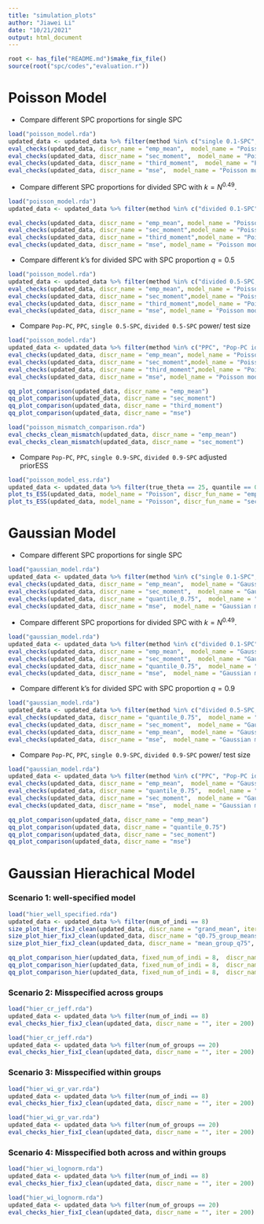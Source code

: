 ```yaml
---
title: "simulation_plots"
author: "Jiawei Li"
date: "10/21/2021"
output: html_document
---
```


```r
root <- has_file("README.md")$make_fix_file()
source(root("spc/codes","evaluation.r")) 
```

# Poisson Model


- Compare different SPC proportions for single SPC

```r
load("poisson_model.rda")
updated_data <- updated_data %>% filter(method %in% c("single 0.1-SPC", "single 0.3-SPC", "single 0.5-SPC", "single 0.7-SPC", "single 0.9-SPC"))
eval_checks(updated_data, discr_name = "emp_mean",  model_name = "Poisson model")
eval_checks(updated_data, discr_name = "sec_moment",  model_name = "Poisson model")
eval_checks(updated_data, discr_name = "third_moment",  model_name = "Poisson model")
eval_checks(updated_data, discr_name = "mse",  model_name = "Poisson model")
```


- Compare different SPC proportions for divided SPC with $k = N^{0.49}$.
```r
load("poisson_model.rda")
updated_data <- updated_data %>% filter(method %in% c("divided 0.1-SPC", "divided 0.3-SPC", "divided 0.5-SPC", "divided 0.7-SPC", "divided 0.9-SPC"))

eval_checks(updated_data, discr_name = "emp_mean", model_name = "Poisson model")
eval_checks(updated_data, discr_name = "sec_moment",model_name = "Poisson model")
eval_checks(updated_data, discr_name = "third_moment",model_name = "Poisson model")
eval_checks(updated_data, discr_name = "mse", model_name = "Poisson model")

```


- Compare different k's for divided SPC with SPC proportion $q = 0.5$

```r
load("poisson_model.rda")
updated_data <- updated_data %>% filter(method %in% c("divided 0.5-SPC, k = N^(.4)", "divided 0.5-SPC, k = N^(.49)", "divided 0.5-SPC, k = N^(.6)", "divided 0.5-SPC, k = N^(.8)"))
eval_checks(updated_data, discr_name = "emp_mean", model_name = "Poisson model")
eval_checks(updated_data, discr_name = "sec_moment",model_name = "Poisson model")
eval_checks(updated_data, discr_name = "third_moment",model_name = "Poisson model")
eval_checks(updated_data, discr_name = "mse", model_name = "Poisson model")
```


- Compare `Pop-PC`, `PPC`, `single 0.5-SPC`, `divided 0.5-SPC` power/ test size
```r
load("poisson_model.rda")
updated_data <- updated_data %>% filter(method %in% c("PPC", "Pop-PC ideal", "single 0.5-SPC", "divided 0.5-SPC"))
eval_checks(updated_data, discr_name = "emp_mean", model_name = "Poisson model")
eval_checks(updated_data, discr_name = "sec_moment",model_name = "Poisson model")
eval_checks(updated_data, discr_name = "third_moment",model_name = "Poisson model")
eval_checks(updated_data, discr_name = "mse", model_name = "Poisson model")

qq_plot_comparison(updated_data, discr_name = "emp_mean")
qq_plot_comparison(updated_data, discr_name = "sec_moment")
qq_plot_comparison(updated_data, discr_name = "third_moment")
qq_plot_comparison(updated_data, discr_name = "mse")
```


```r
load("poisson_mismatch_comparison.rda")
eval_checks_clean_mismatch(updated_data, discr_name = "emp_mean")
eval_checks_clean_mismatch(updated_data, discr_name = "sec_moment")

```

- Compare `Pop-PC`, `PPC`, `single 0.9-SPC`, `divided 0.9-SPC` adjusted priorESS 
```r
load("poisson_model_ess.rda")
updated_data <- updated_data %>% filter(true_theta == 25, quantile == 0.95)
plot_ts_ESS(updated_data, model_name = "Poisson", discr_fun_name = "emp_mean") 
plot_ts_ESS(updated_data, model_name = "Poisson", discr_fun_name = "sec_moment") 
```




# Gaussian Model

- Compare different SPC proportions for single SPC
```r
load("gaussian_model.rda")
updated_data <- updated_data %>% filter(method %in% c("single 0.1-SPC", "single 0.3-SPC", "single 0.5-SPC", "single 0.7-SPC", "single 0.9-SPC"))
eval_checks(updated_data, discr_name = "emp_mean",  model_name = "Gaussian model")
eval_checks(updated_data, discr_name = "sec_moment",  model_name = "Gaussian model")
eval_checks(updated_data, discr_name = "quantile_0.75",  model_name = "Gaussian model")
eval_checks(updated_data, discr_name = "mse",  model_name = "Gaussian model")
```

- Compare different SPC proportions for divided SPC with $k = N^{0.49}$.
```r
load("gaussian_model.rda")
updated_data <- updated_data %>% filter(method %in% c("divided 0.1-SPC", "divided 0.3-SPC", "divided 0.5-SPC", "divided 0.7-SPC", "divided 0.9-SPC"))
eval_checks(updated_data, discr_name = "emp_mean",  model_name = "Gaussian model")
eval_checks(updated_data, discr_name = "sec_moment",  model_name = "Gaussian model")
eval_checks(updated_data, discr_name = "quantile_0.75",  model_name = "Gaussian model")
eval_checks(updated_data, discr_name = "mse",  model_name = "Gaussian model")

```


- Compare different k's for divided SPC with SPC proportion $q = 0.9$

```r
load("gaussian_model.rda")
updated_data <- updated_data %>% filter(method %in% c("divided 0.5-SPC, k = N^(.4)", "divided 0.5-SPC, k = N^(.49)", "divided 0.5-SPC, k = N^(.6)", "divided 0.5-SPC, k = N^(.8)"))
eval_checks(updated_data, discr_name = "quantile_0.75",  model_name = "Gaussian model")
eval_checks(updated_data, discr_name = "sec_moment",  model_name = "Gaussian model")
eval_checks(updated_data, discr_name = "emp_mean",  model_name = "Gaussian model")
eval_checks(updated_data, discr_name = "mse",  model_name = "Gaussian model")
```


- Compare `Pop-PC`, `PPC`, `single 0.9-SPC`, `divided 0.9-SPC` power/ test size
```r
load("gaussian_model.rda")
updated_data <- updated_data %>% filter(method %in% c("PPC", "Pop-PC ideal", "single 0.5-SPC", "divided 0.5-SPC"))
eval_checks(updated_data, discr_name = "emp_mean",  model_name = "Gaussian model")
eval_checks(updated_data, discr_name = "quantile_0.75",  model_name = "Gaussian model")
eval_checks(updated_data, discr_name = "sec_moment",  model_name = "Gaussian model")
eval_checks(updated_data, discr_name = "mse",  model_name = "Gaussian model")

qq_plot_comparison(updated_data, discr_name = "emp_mean")
qq_plot_comparison(updated_data, discr_name = "quantile_0.75")
qq_plot_comparison(updated_data, discr_name = "sec_moment")
qq_plot_comparison(updated_data, discr_name = "mse")
```


# Gaussian Hierachical Model

### Scenario 1: well-specified model
```r
load("hier_well_specified.rda")
updated_data <- updated_data %>% filter(num_of_indi == 8)
size_plot_hier_fixJ_clean(updated_data, discr_name = "grand_mean", iter = 200)
size_plot_hier_fixJ_clean(updated_data, discr_name = "q0.75_group_means", iter = 200)
size_plot_hier_fixJ_clean(updated_data, discr_name = "mean_group_q75", iter = 200)

qq_plot_comparison_hier(updated_data, fixed_num_of_indi = 8,  discr_name = "grand_mean", iter = 200)
qq_plot_comparison_hier(updated_data, fixed_num_of_indi = 8,  discr_name = "q0.75_group_means", iter = 200)
qq_plot_comparison_hier(updated_data, fixed_num_of_indi = 8,  discr_name = "mean_group_q75", iter = 200)
```
### Scenario 2: Misspecified across groups
```r
load("hier_cr_jeff.rda")
updated_data <- updated_data %>% filter(num_of_indi == 8)
eval_checks_hier_fixJ_clean(updated_data, discr_name = "", iter = 200)

load("hier_cr_jeff.rda")
updated_data <- updated_data %>% filter(num_of_groups == 20)
eval_checks_hier_fixI_clean(updated_data, discr_name = "", iter = 200)

```
### Scenario 3: Misspecified within groups
```r
load("hier_wi_gr_var.rda")
updated_data <- updated_data %>% filter(num_of_indi == 8)
eval_checks_hier_fixJ_clean(updated_data, discr_name = "", iter = 200)

load("hier_wi_gr_var.rda")
updated_data <- updated_data %>% filter(num_of_groups == 20)
eval_checks_hier_fixI_clean(updated_data, discr_name = "", iter = 200)

```


### Scenario 4: Misspecified both across and within groups
```r
load("hier_wi_lognorm.rda")
updated_data <- updated_data %>% filter(num_of_indi == 8)
eval_checks_hier_fixJ_clean(updated_data, discr_name = "", iter = 200)

load("hier_wi_lognorm.rda")
updated_data <- updated_data %>% filter(num_of_groups == 20)
eval_checks_hier_fixI_clean(updated_data, discr_name = "", iter = 200)

```
